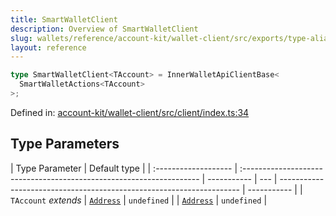 ```yaml
---
title: SmartWalletClient
description: Overview of SmartWalletClient
slug: wallets/reference/account-kit/wallet-client/src/exports/type-aliases/SmartWalletClient
layout: reference
---
```


```ts
type SmartWalletClient<TAccount> = InnerWalletApiClientBase<
  SmartWalletActions<TAccount>
>;
```

Defined in: [account-kit/wallet-client/src/client/index.ts:34](https://github.com/alchemyplatform/aa-sdk/blob/49e74eee8606f480b200b4612d00d950da8a8742/account-kit/wallet-client/src/client/index.ts#L34)

## Type Parameters

| Type Parameter       | Default type                                                         |
| :------------------- | :------------------------------------------------------------------- | ----------- | --- | -------------------------------------------------------------------- | ----------- |
| `TAccount` _extends_ | [`Address`](../../../../../aa-sdk/core/src/type-aliases/Address.mdx) | `undefined` |     | [`Address`](../../../../../aa-sdk/core/src/type-aliases/Address.mdx) | `undefined` |

